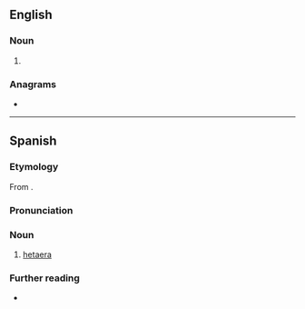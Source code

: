==English==

===Noun===
{{en-noun|hetairai|s}}

# {{alt form|en|hetaera}}

===Anagrams===
* {{anagrams|en|a=aaehirt|Iraheta}}

----

==Spanish==
{{wikipedia|lang=es}}

===Etymology===
From {{bor|es|grc|ἑταίρα}}.

===Pronunciation===
{{es-IPA}}

===Noun===
{{head|es|noun}}

# [[hetaera]]

===Further reading===
* {{R:DRAE}}